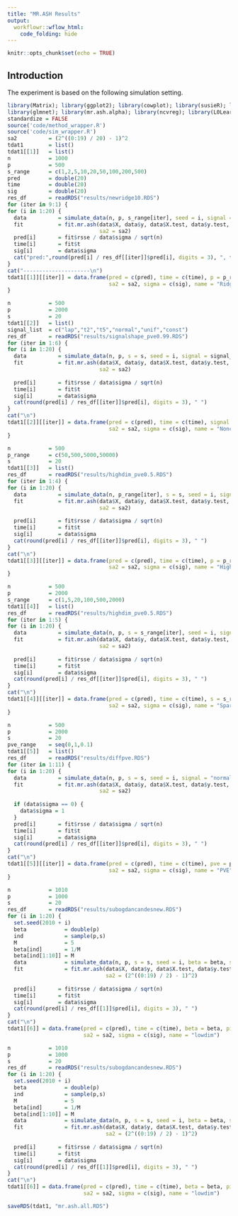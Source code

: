 ```yaml
---
title: "MR.ASH Results"
output:
  workflowr::wflow_html:
    code_folding: hide
---
```

  
```r
knitr::opts_chunk$set(echo = TRUE)
```

## Introduction

The experiment is based on the following simulation setting.

```r
library(Matrix); library(ggplot2); library(cowplot); library(susieR); library(BGLR);
library(glmnet); library(mr.ash.alpha); library(ncvreg); library(L0Learn); library(varbvs);
standardize = FALSE
source('code/method_wrapper.R')
source('code/sim_wrapper.R')
sa2          = (2^((0:19) / 20) - 1)^2
tdat1        = list()
tdat1[[1]]   = list()
n            = 1000
p            = 500
s_range      = c(1,2,5,10,20,50,100,200,500)
pred         = double(20)
time         = double(20)
sig          = double(20)
res_df       = readRDS("results/newridge10.RDS")
for (iter in 9:1) {
for (i in 1:20) {
  data          = simulate_data(n, p, s_range[iter], seed = i, signal = "normal", pve = 0.5)
  fit           = fit.mr.ash(data$X, data$y, data$X.test, data$y.test, seed = i,
                             sa2 = sa2)
  pred[i]       = fit$rsse / data$sigma / sqrt(n)
  time[i]       = fit$t
  sig[i]        = data$sigma
  cat("pred:",round(pred[i] / res_df[[iter]]$pred[i], digits = 3), ", time:", round(time[i] / res_df[[iter]]$time[i], digits = 3), "\n")
}
cat("---------------------\n")
tdat1[[1]][[iter]] = data.frame(pred = c(pred), time = c(time), p = p_range[iter],
                                sa2 = sa2, sigma = c(sig), name = "Ridge")
}
```

```r
n            = 500
p            = 2000
s            = 20
tdat1[[2]]   = list()
signal_list  = c("lap","t2","t5","normal","unif","const")
res_df       = readRDS("results/signalshape_pve0.99.RDS")
for (iter in 1:6) {
for (i in 1:20) {
  data          = simulate_data(n, p, s = s, seed = i, signal = signal_list[iter], pve = 0.99)
  fit           = fit.mr.ash(data$X, data$y, data$X.test, data$y.test, seed = i,
                             sa2 = sa2)
  
  pred[i]       = fit$rsse / data$sigma / sqrt(n)
  time[i]       = fit$t
  sig[i]        = data$sigma
  cat(round(pred[i] / res_df[[iter]]$pred[i], digits = 3), " ")
}
cat("\n")
tdat1[[2]][[iter]] = data.frame(pred = c(pred), time = c(time), signal = signal_list[iter],
                                sa2 = sa2, sigma = c(sig), name = "Nonconvex")
}
```

```r
n            = 500
p_range      = c(50,500,5000,50000)
s            = 20
tdat1[[3]]   = list()
res_df       = readRDS("results/highdim_pve0.5.RDS")
for (iter in 1:4) {
for (i in 1:20) {
  data          = simulate_data(n, p_range[iter], s = s, seed = i, signal = "normal", pve = 0.5)
  fit           = fit.mr.ash(data$X, data$y, data$X.test, data$y.test, seed = i,
                             sa2 = sa2)
  
  pred[i]       = fit$rsse / data$sigma / sqrt(n)
  time[i]       = fit$t
  sig[i]        = data$sigma
  cat(round(pred[i] / res_df[[iter]]$pred[i], digits = 3), " ")
}
cat("\n")
tdat1[[3]][[iter]] = data.frame(pred = c(pred), time = c(time), p = p_range[iter],
                                sa2 = sa2, sigma = c(sig), name = "Highdim")
}
```

```r
n            = 500
p            = 2000
s_range      = c(1,5,20,100,500,2000)
tdat1[[4]]   = list()
res_df       = readRDS("results/highdim_pve0.5.RDS")
for (iter in 1:5) {
for (i in 1:20) {
  data          = simulate_data(n, p, s = s_range[iter], seed = i, signal = "normal", pve = 0.5)
  fit           = fit.mr.ash(data$X, data$y, data$X.test, data$y.test, seed = i,
                             sa2 = sa2)
  
  pred[i]       = fit$rsse / data$sigma / sqrt(n)
  time[i]       = fit$t
  sig[i]        = data$sigma
  cat(round(pred[i] / res_df[[iter]]$pred[i], digits = 3), " ")
}
cat("\n")
tdat1[[4]][[iter]] = data.frame(pred = c(pred), time = c(time), s = s_range[iter],
                                sa2 = sa2, sigma = c(sig), name = "Sparsity")
}
```

```r
n            = 500
p            = 2000
s            = 20
pve_range    = seq(0,1,0.1)
tdat1[[5]]   = list()
res_df       = readRDS("results/diffpve.RDS")
for (iter in 1:11) {
for (i in 1:20) {
  data          = simulate_data(n, p, s = s, seed = i, signal = "normal", pve = pve_range[iter])
  fit           = fit.mr.ash(data$X, data$y, data$X.test, data$y.test, seed = i,
                             sa2 = sa2)
  
  if (data$sigma == 0) {
    data$sigma = 1
  }
  pred[i]       = fit$rsse / data$sigma / sqrt(n)
  time[i]       = fit$t
  sig[i]        = data$sigma
  cat(round(pred[i] / res_df[[iter]]$pred[i], digits = 3), " ")
}
cat("\n")
tdat1[[5]][[iter]] = data.frame(pred = c(pred), time = c(time), pve = pve_range[iter],
                                sa2 = sa2, sigma = c(sig), name = "PVE")
}
```

```r
n            = 1010
p            = 1000
s            = 20
res_df       = readRDS("results/subogdancandesnew.RDS")
for (i in 1:20) {
  set.seed(2010 + i)
  beta            = double(p)
  ind             = sample(p,s)
  M               = 5
  beta[ind]       = 1/M
  beta[ind[1:10]] = M
  data            = simulate_data(n, p, s = s, seed = i, beta = beta, sigma = 1)
  fit             = fit.mr.ash(data$X, data$y, data$X.test, data$y.test, seed = i,
                               sa2 = (2^((0:19) / 2) - 1)^2)
  
  pred[i]       = fit$rsse / data$sigma / sqrt(n)
  time[i]       = fit$t
  sig[i]        = data$sigma
  cat(round(pred[i] / res_df[[1]]$pred[i], digits = 3), " ")
}
cat("\n")
tdat1[[6]] = data.frame(pred = c(pred), time = c(time), beta = beta, pi = c(fit$fit$pi),
                        sa2 = sa2, sigma = c(sig), name = "lowdim")
```

```r
n            = 1010
p            = 1000
s            = 20
res_df       = readRDS("results/subogdancandesnew.RDS")
for (i in 1:20) {
  set.seed(2010 + i)
  beta            = double(p)
  ind             = sample(p,s)
  M               = 5
  beta[ind]       = 1/M
  beta[ind[1:10]] = M
  data            = simulate_data(n, p, s = s, seed = i, beta = beta, sigma = 1)
  fit             = fit.mr.ash(data$X, data$y, data$X.test, data$y.test, seed = i,
                               sa2 = (2^((0:19) / 2) - 1)^2)
  
  pred[i]       = fit$rsse / data$sigma / sqrt(n)
  time[i]       = fit$t
  sig[i]        = data$sigma
  cat(round(pred[i] / res_df[[1]]$pred[i], digits = 3), " ")
}
cat("\n")
tdat1[[6]] = data.frame(pred = c(pred), time = c(time), beta = beta, pi = c(fit$fit$pi),
                        sa2 = sa2, sigma = c(sig), name = "lowdim")
```

```r
saveRDS(tdat1, "mr.ash.all.RDS")
```